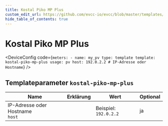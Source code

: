 ```yaml
---
title: Kostal Piko MP Plus
custom_edit_url: https://github.com/evcc-io/evcc/blob/master/templates/definition/meter/kostal-piko-mp-plus.yaml
hide_table_of_contents: true
---
```



# Kostal Piko MP Plus

<div className="device-detail-container">
  <div className="device-detail-content">
    <DeviceFeatures features="" />

<DeviceConfig code={`meters:
    - name: my_pv
      type: template
      template: kostal-piko-mp-plus
      usage: pv
      host: 192.0.2.2 # IP-Adresse oder Hostname`}  />
  </div>
  <div className="device-detail-icon">
    <evcc-icon
      type="meter"
      name="kostal-piko-mp-plus"
      size="400px"
      alt="Kostal Piko MP Plus"
      className="device-detail-icon-img"
    ></evcc-icon>
  </div>
</div>

## Templateparameter `kostal-piko-mp-plus`

| Name | Erklärung | Wert | Optional |
|-----------|-----------|------|----------|
| IP-Adresse oder Hostname<br/>`host` |  | Beispiel: `192.0.2.2` | ja |

